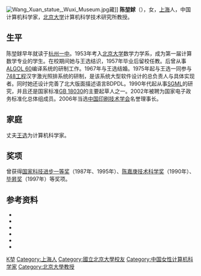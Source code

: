 [[File:Wang_Xuan_statue,_Wuxi_Museum.jpg|thumb]]藏]]
'''陈堃銶'''（{{bd|1936年|6月|||catIdx=Chen陈}}），女，[[上海|上海]]人，中国计算机科学家，[[北京大学|北京大学]]计算机科学技术研究所教授。

== 生平 ==
陈堃銶早年就读于[[杭州一中|杭州一中]]。1953年考入[[北京大学|北京大学]]数学力学系，成为第一届计算数学专业的学生。在校期间她与王选结识，1957年毕业后留校任教。后曾从事[[ALGOL_60|ALGOL 60]]编译系统的研制工作。1967年与王选结婚。1975年起与王选一同参与[[748工程|748工程]]汉字激光照排系统的研制，是该系统大型软件设计的总负责人与具体实现者。同时她还设计完善了北大版面描述语言BDPDL。1990年代起从事[[SGML|SGML]]的研究，并且还是国家标准[[GB_18030|GB 18030]]的主要起草人之一。2002年被聘为国家电子政务标准化总体组成员。2006年当选[[中国印刷技术学会|中国印刷技术学会]]名誉理事长。

== 家庭 ==
丈夫[[王选|王选]]为计算机科学家。

== 奖项 ==
曾获得[[国家科学技术进步奖|国家科技进步一等奖]]（1987年、1995年）、[[陈嘉庚奖|陈嘉庚技术科学奖]]（1990年）、[[毕昇奖|毕昇奖]]（1997年）等奖项。

== 参考资料 ==
{{ReflistH}}
* {{cite book|title=《中国计算机精英志》|chapter=用生命托起科学的太阳——记北京大学教授、博导、计算机软件专家陈堃銶|author=计算机世界报社}}
* {{cite web|url=http://www.paper.edu.cn/index.php/default/scholar/homepage/250933|title=陈堃銶|publisher=中国科技论文在线}}
* {{cite web|url=http://scitech.people.com.cn/GB/1056/4104081.html|title=青山断处青鸟飞:叹王选与陈堃銶之爱|date=2006-02-14|publisher=人民网}}
* {{cite web|url=http://www.gmw.cn/01ds/2009-09/23/content_986700.htm|title=“新中国60年百名优秀出版人物”评选活动候选人事迹|publisher=中华读书报|date=2009-09-23}}
* {{cite web|url=http://www.founder.com/cn/paperhtml/200812/paperhtmlimportant_news2008122393537.html|title=陈堃銶教授当选“2008中国版权产业风云人物”|publisher=北大方正报|date=2008-12-23}}
* {{cite web|url=http://www.founder.com/cn/paperhtml/200809/7850.htm|title=陈堃銶教授当选中国印协名誉理事长|publisher=北大方正报|date=2007-02-12}}
{{ReflistF}}

{{中国计算机事业60年杰出贡献特别奖获得者}}

{{Authority control}}
{{DEFAULTSORT:Chen陈}}
[[Category:陈姓|K堃]]
[[Category:上海人|Category:上海人]]
[[Category:國立北京大學校友|Category:國立北京大學校友]]
[[Category:中国女性计算机科学家|Category:中国女性计算机科学家]]
[[Category:北京大學教授|Category:北京大學教授]]